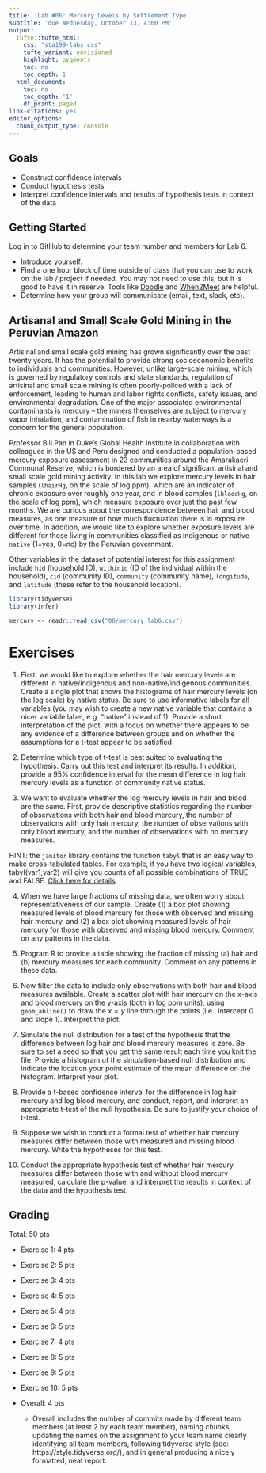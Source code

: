 ```yaml
---
title: 'Lab #06: Mercury Levels by Settlement Type'
subtitle: 'due Wednesday, October 13, 4:00 PM'
output:
  tufte::tufte_html:    
    css: "sta199-labs.css"
    tufte_variant: envisioned
    highlight: pygments
    toc: no
    toc_depth: 1
  html_document:
    toc: no
    toc_depth: '1'
    df_print: paged
link-citations: yes
editor_options:
  chunk_output_type: console
---
```


## Goals

-   Construct confidence intervals
-   Conduct hypothesis tests
-   Interpret confidence intervals and results of hypothesis tests in context of the data

## Getting Started

Log in to GitHub to determine your team number and members for Lab 6.

- Introduce yourself.
- Find a one hour block of time outside of class that you can use to work on the
lab / project if needed. You may not need to use this, but it is good to have it
in reserve. Tools like [Doodle](https://doodle.com/en/)
and [When2Meet](https://www.when2meet.com/) are helpful.
- Determine how your group will communicate (email, text, slack, etc).


## Artisanal and Small Scale Gold Mining in the Peruvian Amazon

Artisinal and small scale gold mining has grown significantly over the past twenty years. It has the potential to provide strong socioeconomic benefits to individuals and communities. However, unlike large-scale mining, which is governed by regulatory controls and state standards, regulation of artisinal and small scale mining is often poorly-policed with a lack of enforcement, leading to human and labor rights conflicts, safety issues, and environmental degradation. One of the major associated environmental contaminants is mercury -- the miners themselves are subject to mercury vapor inhalation, and contamination of fish in nearby waterways is a concern for the general population.

Professor Bill Pan in Duke's Global Health Institute in collaboration with colleagues in the US and Peru designed and conducted a population-based mercury exposure assessment in 23 communities around the Amarakaeri Communal Reserve, which is bordered by an area of significant artisinal and small scale gold mining activity. In this lab we explore mercury levels in hair samples (`lhairHg`, on the scale of log ppm), which are an indicator of chronic exposure over roughly one year, and in blood samples (`lbloodHg`, on the scale of log ppm), which measure exposure over just the past few months. We are curious about the correspondence between hair and blood measures, as one measure of how much fluctuation there is in exposure over time. In addition, we would like to explore whether exposure levels are different for those living in communities classified as indigenous or native `native` (1=yes, 0=no) by the Peruvian government.

Other variables in the dataset of potential interest for this assignment include `hid` (household ID), `withinid` (ID of the individual within the household), `cid` (community ID), `community` (community name), `longitude`, and `latitude` (these refer to the household location).



```r
library(tidyverse)
library(infer)

mercury <- readr::read_csv("06/mercury_lab6.csv")

```




# Exercises

1. First, we would like to explore whether the hair mercury levels are different in native/indigenous and non-native/indigenous communities. Create a single plot that shows the histograms of hair mercury levels (on the log scale) by native status. Be sure to use informative labels for all variables (you may wish to create a new native variable that contains a nicer variable label, e.g. "native" instead of 1). Provide a short interpretation of the plot, with a focus on whether there appears to be any evidence of a difference between groups and on whether the assumptions for a t-test appear to be satisfied.


2. Determine which type of t-test is best suited to evaluating the hypothesis.  Carry out this test and interpret its results.  In addition, provide a 95% confidence interval for the mean difference in log hair mercury levels as a function of community native status.


3. We want to evaluate whether the log mercury levels in hair and blood are the same. First, provide descriptive statistics regarding the number of observations with both hair and blood mercury, the number of observations with only hair mercury, the number of observations with only blood mercury, and the number of observations with no mercury measures.

HINT: the `janitor` library contains the function `tabyl` that is an easy way to make cross-tabulated tables. For example, if you have two logical variables, tabyl(var1,var2) will give you counts of all possible combinations of TRUE and FALSE. [Click here for details](https://cran.r-project.org/web/packages/janitor/vignettes/tabyls.html).



4. When we have large fractions of missing data, we often worry about representativeness of our sample. Create (1) a box plot showing measured levels of blood mercury for those with observed and missing hair mercury, and (2)  a box plot showing measured levels of hair mercury for those with observed and missing blood mercury. Comment on any patterns in the data.





5. Program R to provide a table showing the fraction of missing (a) hair and (b) mercury measures for each community. Comment on any patterns in these data.  




6. Now filter the data to include only observations with both hair and blood measures available. Create a  scatter plot with hair mercury on the x-axis and blood mercury on the y-axis (both in log ppm units), using `geom_abline()` to draw the $x=y$ line through the points (i.e., intercept 0 and slope 1). Interpret the plot.


7. Simulate the null distribution for a test of the hypothesis that the difference between log hair and blood mercury measures is zero. Be sure to set a seed so that you get the same result each time you knit the file. Provide a histogram of the simulation-based null distribution and indicate the location your point estimate of the mean difference on the histogram. Interpret your plot.


8. Provide a t-based confidence interval for the difference in log hair mercury and log blood mercury, and conduct, report, and interpret an appropriate t-test of the null hypothesis. Be sure to justify your choice of t-test. 



9. Suppose we wish to conduct a formal test of whether hair mercury measures differ between those with measured and missing blood mercury. Write the hypotheses for this test.




10. Conduct the appropriate hypothesis test of whether hair mercury measures differ between those with and without blood mercury measured, calculate the p-value, and interpret the results in context of the data and the hypothesis test. 

## Grading
Total: 50 pts

- Exercise 1: 4 pts
- Exercise 2: 5 pts
- Exercise 3: 4 pts
- Exercise 4: 5 pts
- Exercise 5: 4 pts
- Exercise 6: 5 pts
- Exercise 7: 4 pts
- Exercise 8: 5 pts
- Exercise 9: 5 pts
- Exercise 10: 5 pts

- Overall:  4 pts

  - Overall includes the number of commits made by different team members (at least 2 by each team member), naming chunks, updating the names on the assignment to your team name clearly identifying all team members, following tidyverse style (see: https://style.tidyverse.org/), and in general producing a nicely formatted, neat report. 

